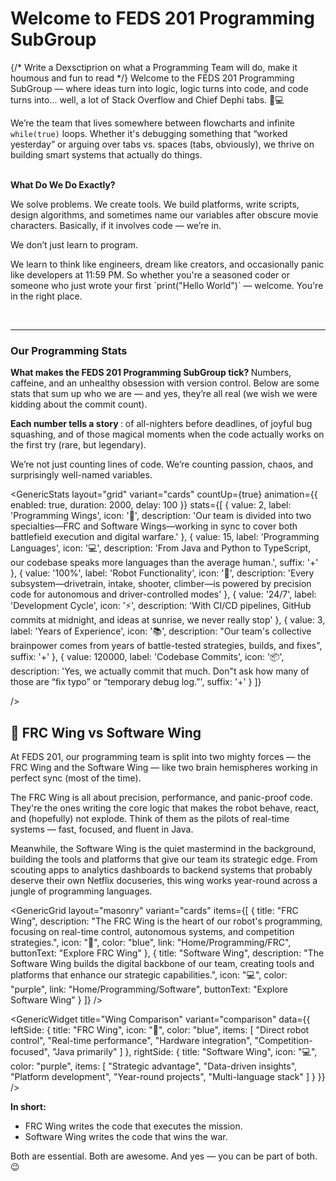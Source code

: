 
<Head>
    <title>Programming Excellence - FEDS201</title>
    <meta property="og:title" content="Programming Excellence - FEDS201" key="title" />
    <meta property="og:description" content="Master FRC robot programming with our comprehensive guide - from Java fundamentals to advanced autonomous systems" />
</Head>
<GenericHero 
  title="Programming "
  backgroundType='pattern'
  height="sm"
  subtitle="Where Code Meets Competition… and Occasionally, Coffee-Fueled Chaos ☕💻"
  variant="gradient"
  size="large"
  textAlign='center'
/>

<div style={{ maxWidth: '1200px', margin: '0 auto', padding: '0 20px' }}>

# Welcome to FEDS 201 Programming SubGroup

{/* Write a Dexsctiprion on what a Programming Team will do, make it houmous and fun to read */}
Welcome to the FEDS 201 Programming SubGroup — where ideas turn into logic, logic turns into code, and code turns into... well, a lot of Stack Overflow and Chief Dephi tabs. 🧠💻

We’re the team that lives somewhere between flowcharts and infinite `while(true)` loops. Whether it's debugging something that “worked yesterday” or arguing over tabs vs. spaces (tabs, obviously), we thrive on building smart systems that actually do things.

<br />
<strong> What Do We Do Exactly?</strong> 

<p> We solve problems. We create tools. We build platforms, write scripts, design algorithms, and sometimes name our variables after obscure movie characters. Basically, if it involves code — we’re in.</p>

We don’t just learn to program.

<p>We learn to think like engineers, dream like creators, and occasionally panic like developers at 11:59 PM.
So whether you're a seasoned coder or someone who just wrote your first `print("Hello World")` — welcome. You're in the right place.</p>
<br />

---
### Our Programming Stats

<strong>What makes the FEDS 201 Programming SubGroup tick? </strong>Numbers, caffeine, and an unhealthy obsession with version control. Below are some stats that sum up who we are — and yes, they’re all real (we wish we were kidding about the commit count).

<strong>Each number tells a story </strong>: of all-nighters before deadlines, of joyful bug squashing, and of those magical moments when the code actually works on the first try (rare, but legendary).

We’re not just counting lines of code. We’re counting passion, chaos, and surprisingly well-named variables.



<GenericStats
  layout="grid"
  variant="cards"
  countUp={true}
  animation={{ enabled: true, duration: 2000, delay: 100 }}
 stats={[
  {
    value: 2,
    label: 'Programming Wings',
    icon: '🧩',
    description: 'Our team is divided into two specialties—FRC and Software Wings—working in sync to cover both battlefield execution and digital warfare.'
  },
  {
    value: 15,
    label: 'Programming Languages',
    icon: '💻',
    description: 'From Java and Python to TypeScript, our codebase speaks more languages than the average human.',
    suffix: '+'
  },
  {
    value: '100%',
    label: 'Robot Functionality',
    icon: '🤖',
    description: 'Every subsystem—drivetrain, intake, shooter, climber—is powered by precision code for autonomous and driver-controlled modes'
  },
  {
    value: '24/7',
    label: 'Development Cycle',
    icon: '⚡',
    description: 'With CI/CD pipelines, GitHub commits at midnight, and ideas at sunrise, we never really stop'
  },
  {
    value: 3,
    label: 'Years of Experience',
    icon: '📚',
    description: "Our team's collective brainpower comes from years of battle-tested strategies, builds, and fixes",
    suffix: '+'
  },
  {
    value: 120000,
    label: 'Codebase Commits',
    icon: '📦',
    description: 'Yes, we actually commit that much. Don"t ask how many of those are “fix typo” or “temporary debug log.”',
    suffix: '+'
  }
]}

/>

## 🧩 FRC Wing vs Software Wing

At FEDS 201, our programming team is split into two mighty forces — the FRC Wing and the Software Wing — like two brain hemispheres working in perfect sync (most of the time).

The FRC Wing is all about precision, performance, and panic-proof code. They're the ones writing the core logic that makes the robot behave, react, and (hopefully) not explode. Think of them as the pilots of real-time systems — fast, focused, and fluent in Java.

Meanwhile, the Software Wing is the quiet mastermind in the background, building the tools and platforms that give our team its strategic edge. From scouting apps to analytics dashboards to backend systems that probably deserve their own Netflix docuseries, this wing works year-round across a jungle of programming languages.

<GenericGrid 
  layout="masonry"
  variant="cards"
  items={[
    {
      title: "FRC Wing",
      description: "The FRC Wing is the heart of our robot's programming, focusing on real-time control, autonomous systems, and competition strategies.",
      icon: "🤖",
      color: "blue",
      link: "Home/Programming/FRC",
      buttonText: "Explore FRC Wing"
    },
    {
      title: "Software Wing",
      description: "The Software Wing builds the digital backbone of our team, creating tools and platforms that enhance our strategic capabilities.",
      icon: "💻",
      color: "purple",
      link: "Home/Programming/Software",
      buttonText: "Explore Software Wing"
    }
  ]}
/>

<GenericWidget 
  title="Wing Comparison"
  variant="comparison"
  data={{
    leftSide: {
      title: "FRC Wing",
      icon: "🤖",
      color: "blue",
      items: [
        "Direct robot control",
        "Real-time performance",
        "Hardware integration",
        "Competition-focused",
        "Java primarily"
      ]
    },
    rightSide: {
      title: "Software Wing", 
      icon: "💻",
      color: "purple",
      items: [
        "Strategic advantage",
        "Data-driven insights",
        "Platform development",
        "Year-round projects",
        "Multi-language stack"
      ]
    }
  }}
/>

<strong>In short:</strong>
- FRC Wing writes the code that executes the mission.
- Software Wing writes the code that wins the war.

Both are essential. Both are awesome. And yes — you can be part of both. 😉



</div>